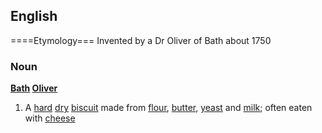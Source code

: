 ==English==
====Etymology===
Invented by a Dr Oliver of Bath about 1750
===Noun===
'''[[Bath]] [[Oliver]]'''
#A [[hard]] [[dry]] [[biscuit]] made from [[flour]], [[butter]], [[yeast]] and [[milk]]; often eaten with [[cheese]]